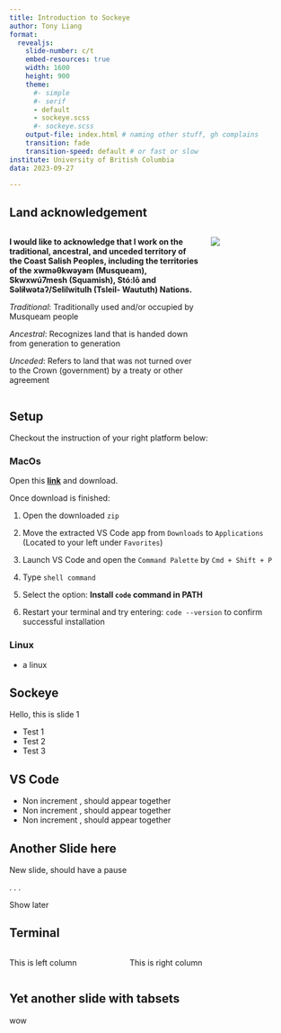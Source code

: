 ```yaml
---
title: Introduction to Sockeye
author: Tony Liang
format: 
  revealjs:
    slide-number: c/t
    embed-resources: true
    width: 1600
    height: 900
    theme:
      #- simple
      #- serif 
      - default
      - sockeye.scss
      #- sockeye.scss
    output-file: index.html # naming other stuff, gh complains
    transition: fade
    transition-speed: default # or fast or slow
institute: University of British Columbia
data: 2023-09-27

---
```


## Land acknowledgement

<!----------------------------Two column section------------------------------------>
:::: {.columns}

::: {.column width="70%"}
**I would like to acknowledge that I work on the traditional, ancestral, and unceded territory of the Coast Salish Peoples, including the territories of the xwməθkwəy̓əm (Musqueam), Skwxwú7mesh (Squamish), Stó:lō and Səl̓ílwətaʔ/Selilwitulh (Tsleil- Waututh) Nations.**

*Traditional*: Traditionally used and/or occupied by Musqueam people

*Ancestral*: Recognizes land that is handed down from generation to generation

*Unceded*: Refers to land that was not turned over to the Crown (government) by a treaty or other agreement

:::

::: {.column width="30%"}

![](materials/img/land_acknowledgement.gif)

:::

::::


## Setup

Checkout the instruction of your right platform below:

<!------------------------- Panel Tab for setup-------------------------------->
::::: {.panel-tabset}

### MacOs

Open this **[link](https://code.visualstudio.com/sha/download?build=stable&os=darwin-universal)** and download.

Once download is finished: 

1. Open the downloaded `zip`

2. Move the extracted VS Code app from `Downloads` to `Applications` (Located to your left under `Favorites`)

3. Launch VS Code and open the `Command Palette` by `Cmd + Shift + P`

4. Type `shell command`

5. Select the option: **Install `code` command in PATH**

6. Restart your terminal and try entering: `code --version` to confirm successful installation


### Linux

- a linux

:::::


## Sockeye

Hello, this is slide 1

<!--- Incremental list --->
::: {.incremental}

- Test 1
- Test 2
- Test 3

:::


## VS Code

::: {.nonincremental}

- Non increment , should appear together
- Non increment , should appear together
- Non increment , should appear together

:::

## Another Slide here

New slide, should have a pause 

<!---
space matters here ". . ."
means to show thing later after this
--->

. . . 

Show later

## Terminal

:::: {.columns}

::: {.column width="40%"}

This is left column

:::

::: {.column width="60%"}

This is right column

:::

::::

## Yet another slide with tabsets

wow
